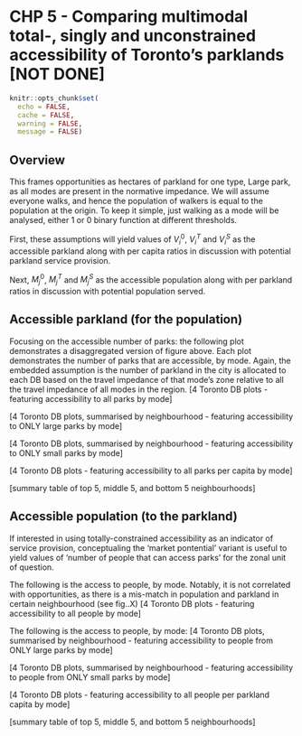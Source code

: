 # CHP 5 - Comparing multimodal total-, singly and unconstrained accessibility of Toronto's parklands [NOT DONE]

<!-- Required to number equations in HTML files -->
<script type="text/x-mathjax-config">
MathJax.Hub.Config({
  TeX: { equationNumbers: { autoNumber: "AMS" } }
});
</script>

```r
knitr::opts_chunk$set(
  echo = FALSE,
  cache = FALSE,
  warning = FALSE,
  message = FALSE)
```


## Overview
This frames opportunities as hectares of parkland for one type, Large park, as all modes are present in the normative impedance. We will assume everyone walks, and hence the population of walkers is equal to the population at the origin. To keep it simple, just walking as a mode will be analysed, either 1 or 0 binary function at different thresholds. 

First, these assumptions will yield values of $V^0_i$, $V^T_i$ and $V^S_i$ as the accessible parkland along with per capita ratios in discussion with potential parkland service provision. 

Next, $M^0_j$, $M^T_j$ and $M^S_j$ as the accessible population along with per parkland ratios in discussion with potential population served. 


## Accessible parkland (for the population)

Focusing on the accessible number of parks: the following plot demonstrates a disaggregated version of figure above. Each plot demonstrates the number of parks that are accessible, by mode. Again, the embedded assumption is the number of parkland in the city is allocated to each DB based on the travel impedance of that mode's zone relative to all the travel impedance of all modes in the region.
[4 Toronto DB plots - featuring accessibility to all parks by mode]

[4 Toronto DB plots, summarised by neighbourhood - featuring accessibility to ONLY large parks by mode]

[4 Toronto DB plots, summarised by neighbourhood - featuring accessibility to ONLY small parks by mode]

[4 Toronto DB plots - featuring accessibility to all parks per capita by mode]

[summary table of top 5, middle 5, and bottom 5 neighbourhoods]


## Accessible population (to the parkland)

If interested in using totally-constrained accessibility as an indicator of service provision, conceptualing the 'market pontential' variant is useful to yield values of 'number of people that can access parks' for the zonal unit of question. 

The following is the access to people, by mode. Notably, it is not correlated with opportunities, as there is a mis-match in population and parkland in certain neighbourhood (see fig..X)
[4 Toronto DB plots - featuring accessibility to all people by mode]


The following is the access to people, by mode:
[4 Toronto DB plots, summarised by neighbourhood - featuring accessibility to people from ONLY large parks by mode]

[4 Toronto DB plots, summarised by neighbourhood - featuring accessibility to people from ONLY small parks by mode]

[4 Toronto DB plots - featuring accessibility to all people per parkland capita by mode]

[summary table of top 5, middle 5, and bottom 5 neighbourhoods]
